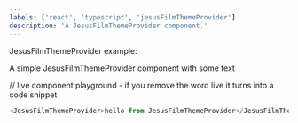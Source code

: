 ```yaml
---
labels: ['react', 'typescript', 'jesusFilmThemeProvider']
description: 'A JesusFilmThemeProvider component.'
---
```



JesusFilmThemeProvider example:

A simple JesusFilmThemeProvider component with some text


// live component playground - if you remove the word live it turns into a code snippet
```js live
<JesusFilmThemeProvider>hello from JesusFilmThemeProvider</JesusFilmThemeProvider>
```
